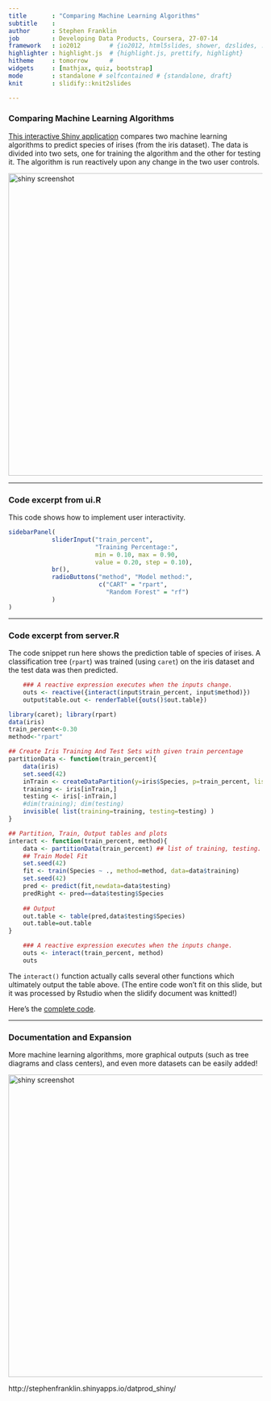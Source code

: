 ```yaml
---
title       : "Comparing Machine Learning Algorithms"
subtitle    : 
author      : Stephen Franklin 
job         : Developing Data Products, Coursera, 27-07-14
framework   : io2012        # {io2012, html5slides, shower, dzslides, ...}
highlighter : highlight.js  # {highlight.js, prettify, highlight}
hitheme     : tomorrow      # 
widgets     : [mathjax, quiz, bootstrap]
mode        : standalone # selfcontained # {standalone, draft}
knit        : slidify::knit2slides

---
```


### Comparing Machine Learning Algorithms   

[This interactive Shiny application](http://stephenfranklin.shinyapps.io/datprod_shiny/) compares two machine learning algorithms to predict species of irises (from the iris dataset).
The data is divided into two sets, one for training the algorithm and the other for testing it. The algorithm is run reactively upon any change in the two user controls.

<img src="fig/shiny1.png" alt="shiny screenshot" style="width: 600px;"/>

---

### Code excerpt from ui.R
This code shows how to implement user interactivity.

```r
sidebarPanel(
            sliderInput("train_percent",
                        "Training Percentage:",
                        min = 0.10, max = 0.90, 
                        value = 0.20, step = 0.10),
            br(),
            radioButtons("method", "Model method:",
                         c("CART" = "rpart",
                           "Random Forest" = "rf")
            )
)
```

---

### Code excerpt from server.R
The code snippet run here shows the prediction table of species  of irises. A classification tree (`rpart`) was trained (using `caret`) on the iris dataset and the test data was then predicted.

```r
    ### A reactive expression executes when the inputs change.
    outs <- reactive({interact(input$train_percent, input$method)})
    output$table.out <- renderTable({outs()$out.table})
```

```r
library(caret); library(rpart)
data(iris)
train_percent<-0.30
method<-"rpart"

## Create Iris Training And Test Sets with given train percentage
partitionData <- function(train_percent){
    data(iris)
    set.seed(42)
    inTrain <- createDataPartition(y=iris$Species, p=train_percent, list=FALSE)
    training <- iris[inTrain,]
    testing <- iris[-inTrain,]
    #dim(training); dim(testing)
    invisible( list(training=training, testing=testing) )
}

## Partition, Train, Output tables and plots
interact <- function(train_percent, method){
    data <- partitionData(train_percent) ## list of training, testing.
    ## Train Model Fit
    set.seed(42)
    fit <- train(Species ~ ., method=method, data=data$training)
    set.seed(42)
    pred <- predict(fit,newdata=data$testing)
    predRight <- pred==data$testing$Species
    
    ## Output
    out.table <- table(pred,data$testing$Species)
    out.table=out.table
}

    ### A reactive expression executes when the inputs change.
    outs <- interact(train_percent, method)
    outs
```

The `interact()` function actually calls several other functions which ultimately output the table above.
(The entire code won't fit on this slide, but it was processed by Rstudio when the slidify document was knitted!)

Here's the [complete code](https://github.com/stephenfranklin/datprod_shiny). 

---

### Documentation and Expansion

More machine learning algorithms, more graphical outputs (such as tree diagrams and class centers), and even more datasets can be easily added!

<img src="fig/shiny2.png" alt="shiny screenshot" style="width: 600px;"/>

http://stephenfranklin.shinyapps.io/datprod_shiny/
